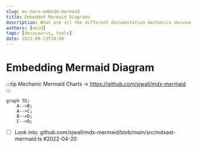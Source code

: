```yaml
---
slug: mx-docx-embedd-mermaid
title: Embedded Mermaid Diagrams
description: What are all the different documentation mechanics docusaurus exposes?
authors: [oeid]
tags: [docusaurus, tools]
date: 2021-09-13T10:00
---
```


# Embedding Mermaid Diagram

:::tip Mechanic 
Mermaid Charts -> https://github.com/sjwall/mdx-mermaid
:::

```mermaid
graph TD;
    A-->B;
    A-->C;
    B-->D;
    C-->D;
```



* [ ] Look into: github.com/sjwall/mdx-mermaid/blob/main/src/mdxast-mermaid.ts #2022-04-20